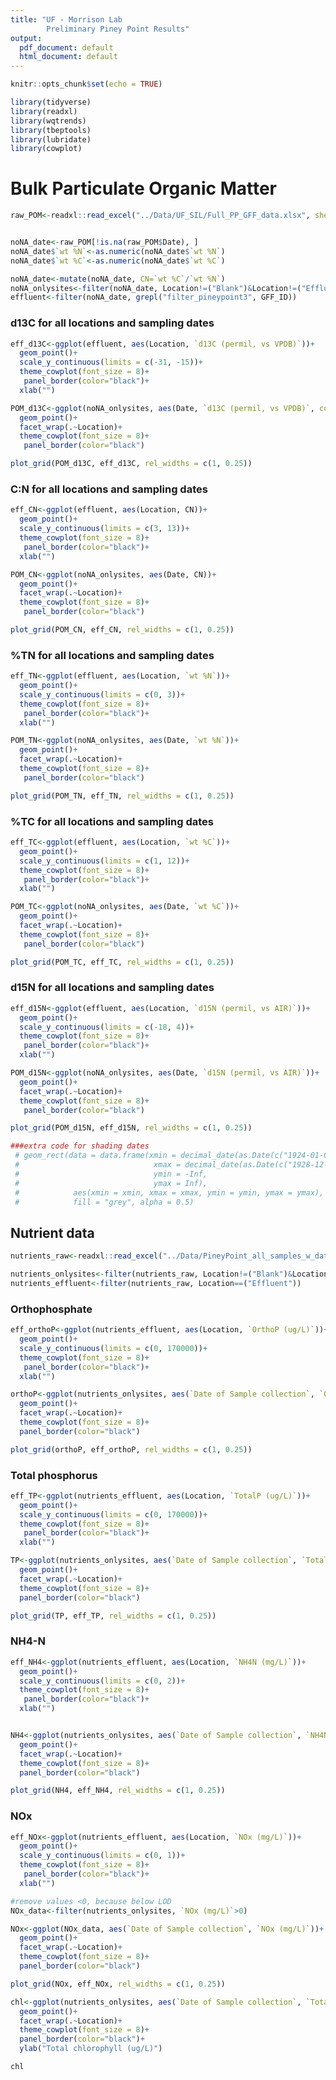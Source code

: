 ```yaml
---
title: "UF - Morrison Lab
        Preliminary Piney Point Results"
output:
  pdf_document: default
  html_document: default
---
```


```r
knitr::opts_chunk$set(echo = TRUE)

library(tidyverse)
library(readxl)
library(wqtrends)
library(tbeptools)
library(lubridate)
library(cowplot)
```

# Bulk Particulate Organic Matter
```r
raw_POM<-readxl::read_excel("../Data/UF_SIL/Full_PP_GFF_data.xlsx", sheet = 1)


noNA_date<-raw_POM[!is.na(raw_POM$Date), ]  
noNA_date$`wt %N`<-as.numeric(noNA_date$`wt %N`)
noNA_date$`wt %C`<-as.numeric(noNA_date$`wt %C`)

noNA_date<-mutate(noNA_date, CN=`wt %C`/`wt %N`)
noNA_onlysites<-filter(noNA_date, Location!=("Blank")&Location!=("Effluent"))
effluent<-filter(noNA_date, grepl("filter_pineypoint3", GFF_ID))


```


### d13C for all locations and sampling dates
```r
eff_d13C<-ggplot(effluent, aes(Location, `d13C (permil, vs VPDB)`))+
  geom_point()+
  scale_y_continuous(limits = c(-31, -15))+
  theme_cowplot(font_size = 8)+
   panel_border(color="black")+
  xlab("")

POM_d13C<-ggplot(noNA_onlysites, aes(Date, `d13C (permil, vs VPDB)`, color=GFF_ID))+
  geom_point()+
  facet_wrap(.~Location)+
  theme_cowplot(font_size = 8)+
   panel_border(color="black")

plot_grid(POM_d13C, eff_d13C, rel_widths = c(1, 0.25))
```

### C:N for all locations and sampling dates
```r

eff_CN<-ggplot(effluent, aes(Location, CN))+
  geom_point()+
  scale_y_continuous(limits = c(3, 13))+
  theme_cowplot(font_size = 8)+
   panel_border(color="black")+
  xlab("")

POM_CN<-ggplot(noNA_onlysites, aes(Date, CN))+
  geom_point()+
  facet_wrap(.~Location)+
  theme_cowplot(font_size = 8)+
   panel_border(color="black")

plot_grid(POM_CN, eff_CN, rel_widths = c(1, 0.25))
```

### %TN for all locations and sampling dates
```r

eff_TN<-ggplot(effluent, aes(Location, `wt %N`))+
  geom_point()+
  scale_y_continuous(limits = c(0, 3))+
  theme_cowplot(font_size = 8)+
   panel_border(color="black")+
  xlab("")

POM_TN<-ggplot(noNA_onlysites, aes(Date, `wt %N`))+
  geom_point()+
  facet_wrap(.~Location)+
  theme_cowplot(font_size = 8)+
   panel_border(color="black")

plot_grid(POM_TN, eff_TN, rel_widths = c(1, 0.25))
```

### %TC for all locations and sampling dates
```r

eff_TC<-ggplot(effluent, aes(Location, `wt %C`))+
  geom_point()+
  scale_y_continuous(limits = c(1, 12))+
  theme_cowplot(font_size = 8)+
   panel_border(color="black")+
  xlab("")

POM_TC<-ggplot(noNA_onlysites, aes(Date, `wt %C`))+
  geom_point()+
  facet_wrap(.~Location)+
  theme_cowplot(font_size = 8)+
   panel_border(color="black")

plot_grid(POM_TC, eff_TC, rel_widths = c(1, 0.25))
```

### d15N for all locations and sampling dates
```r

eff_d15N<-ggplot(effluent, aes(Location, `d15N (permil, vs AIR)`))+
  geom_point()+
  scale_y_continuous(limits = c(-18, 4))+
  theme_cowplot(font_size = 8)+
   panel_border(color="black")+
  xlab("")

POM_d15N<-ggplot(noNA_onlysites, aes(Date, `d15N (permil, vs AIR)`))+
  geom_point()+
  facet_wrap(.~Location)+
  theme_cowplot(font_size = 8)+
   panel_border(color="black")

plot_grid(POM_d15N, eff_d15N, rel_widths = c(1, 0.25))
```




```r
###extra code for shading dates
 # geom_rect(data = data.frame(xmin = decimal_date(as.Date(c("1924-01-01"))),
 #                              xmax = decimal_date(as.Date(c("1928-12-31"))),
 #                              ymin = -Inf,
 #                              ymax = Inf),
 #            aes(xmin = xmin, xmax = xmax, ymin = ymin, ymax = ymax),
 #            fill = "grey", alpha = 0.5)

```

## Nutrient data
```r

nutrients_raw<-readxl::read_excel("../Data/PineyPoint_all_samples_w_data.xlsx")

nutrients_onlysites<-filter(nutrients_raw, Location!=("Blank")&Location!=("Effluent"))
nutrients_effluent<-filter(nutrients_raw, Location==("Effluent"))


```

### Orthophosphate
```r

eff_orthoP<-ggplot(nutrients_effluent, aes(Location, `OrthoP (ug/L)`))+
  geom_point()+
  scale_y_continuous(limits = c(0, 170000))+
  theme_cowplot(font_size = 8)+
   panel_border(color="black")+
  xlab("")

orthoP<-ggplot(nutrients_onlysites, aes(`Date of Sample collection`, `OrthoP (ug/L)`))+
  geom_point()+
  facet_wrap(.~Location)+
  theme_cowplot(font_size = 8)+
  panel_border(color="black")

plot_grid(orthoP, eff_orthoP, rel_widths = c(1, 0.25))
```

### Total phosphorus
```r

eff_TP<-ggplot(nutrients_effluent, aes(Location, `TotalP (ug/L)`))+
  geom_point()+
  scale_y_continuous(limits = c(0, 170000))+
  theme_cowplot(font_size = 8)+
   panel_border(color="black")+
  xlab("")

TP<-ggplot(nutrients_onlysites, aes(`Date of Sample collection`, `TotalP (ug/L)`))+
  geom_point()+
  facet_wrap(.~Location)+
  theme_cowplot(font_size = 8)+
  panel_border(color="black")

plot_grid(TP, eff_TP, rel_widths = c(1, 0.25))
```

### NH4-N
```r

eff_NH4<-ggplot(nutrients_effluent, aes(Location, `NH4N (mg/L)`))+
  geom_point()+
  scale_y_continuous(limits = c(0, 2))+
  theme_cowplot(font_size = 8)+
   panel_border(color="black")+
  xlab("")


NH4<-ggplot(nutrients_onlysites, aes(`Date of Sample collection`, `NH4N (mg/L)`))+
  geom_point()+
  facet_wrap(.~Location)+
  theme_cowplot(font_size = 8)+
  panel_border(color="black")

plot_grid(NH4, eff_NH4, rel_widths = c(1, 0.25))
```

### NOx
```r

eff_NOx<-ggplot(nutrients_effluent, aes(Location, `NOx (mg/L)`))+
  geom_point()+
  scale_y_continuous(limits = c(0, 1))+
  theme_cowplot(font_size = 8)+
   panel_border(color="black")+
  xlab("")

#remove values <0, because below LOD
NOx_data<-filter(nutrients_onlysites, `NOx (mg/L)`>0)

NOx<-ggplot(NOx_data, aes(`Date of Sample collection`, `NOx (mg/L)`))+
  geom_point()+
  facet_wrap(.~Location)+
  theme_cowplot(font_size = 8)+
  panel_border(color="black")

plot_grid(NOx, eff_NOx, rel_widths = c(1, 0.25))
```

```r

chl<-ggplot(nutrients_onlysites, aes(`Date of Sample collection`, `Total Chl`))+
  geom_point()+
  facet_wrap(.~Location)+
  theme_cowplot(font_size = 8)+
  panel_border(color="black")+
  ylab("Total chlorophyll (ug/L)")

chl
```
